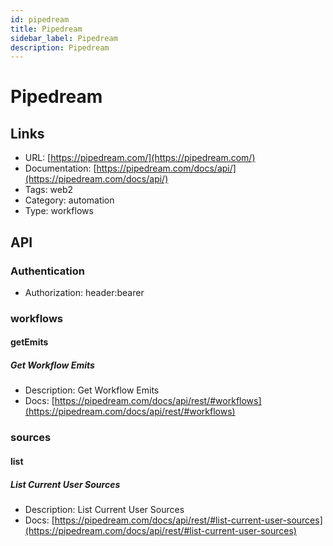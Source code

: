 ```yaml
---
id: pipedream
title: Pipedream
sidebar_label: Pipedream
description: Pipedream
---
```


# Pipedream

## Links

* URL: [https://pipedream.com/](https://pipedream.com/)
* Documentation: [https://pipedream.com/docs/api/](https://pipedream.com/docs/api/)
* Tags: web2
* Category: automation
* Type: workflows

## API

### Authentication

* Authorization: header:bearer

### workflows

#### getEmits

##### Get Workflow Emits

* Description: Get Workflow Emits
* Docs: [https://pipedream.com/docs/api/rest/#workflows](https://pipedream.com/docs/api/rest/#workflows)

### sources

#### list

##### List Current User Sources

* Description: List Current User Sources
* Docs: [https://pipedream.com/docs/api/rest/#list-current-user-sources](https://pipedream.com/docs/api/rest/#list-current-user-sources)
